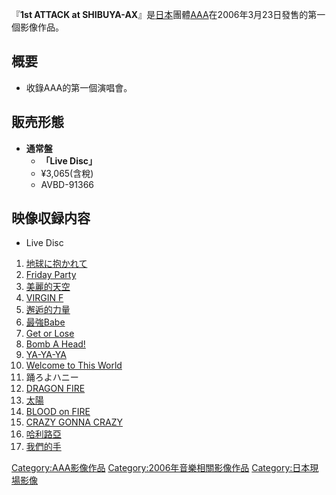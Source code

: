 {{Multiple issues|
{{unreferenced|time=2016-07-11T04:38:08+00:00}}
{{Notability Unreferenced|time=2020-02-22T07:45:12+00:00}}
}}
{{Infobox album
| name       = 1st ATTACK at SHIBUYA-AX
| type       = [[DVD|DVD]]
| artist     = [[AAA_(團體)|AAA]]
| released   = 2006年3月23日
| recorded   = 
| genre      = [[J-POP|J-POP]]
| length     = 
| label      = [[avex_trax|avex trax]]
| producer   = [[Max_Matsuura|Max Matsuura]]
| reviews    = 
| chart_position = 
| certification = 
| prev_title = 
| prev_year  = 
| next_title = [[2nd_ATTACK_at_Zepp_Tokyo_on_29th_of_June_2006|2nd ATTACK at Zepp Tokyo on 29th of June 2006]]
| next_year  = 2006
| misc       = 
}}

『'''1st ATTACK at SHIBUYA-AX'''』是[[日本|日本]]團體[[AAA_(團體)|AAA]]在2006年3月23日發售的第一個影像作品。

== 概要 ==
* 收錄AAA的第一個演唱會。

== 販売形態 ==
* '''通常盤'''
** '''「Live Disc」'''
** ¥3,065(含稅)
** AVBD-91366 

== 映像収録内容 ==
* Live Disc
#[[ATTACK_(AAA專輯)|地球に抱かれて]]  
#[[Friday_Party|Friday Party]]  
#[[美麗的天空|美麗的天空]] 
#[[ATTACK_(AAA專輯)|VIRGIN F]]
#[[邂逅的力量|邂逅的力量]]  
#[[ATTACK_(AAA專輯)|最強Babe]]
#[[ATTACK_(AAA專輯)|Get or Lose]]
#[[CCC_-CHALLENGE_COVER_COLLECTION-|Bomb A Head!]]  
#[[CCC_-CHALLENGE_COVER_COLLECTION-|YA-YA-YA]]
#[[ATTACK_(AAA專輯)|Welcome to This World]]
#踊ろよハニー  
#[[DRAGON_FIRE|DRAGON FIRE]]  
#[[ATTACK_(AAA專輯)|太陽]]
#[[BLOOD_on_FIRE|BLOOD on FIRE]]
#[[CCC_-CHALLENGE_COVER_COLLECTION-|CRAZY GONNA CRAZY]]  
#[[哈利路亞_(AAA單曲)|哈利路亞]]
#[[ATTACK_(AAA專輯)|我們的手]]

{{AAA}}

{{DEFAULTSORT:ファースト・アタック・アット・シブヤ-アックス}}
[[Category:AAA影像作品|Category:AAA影像作品]]
[[Category:2006年音樂相關影像作品|Category:2006年音樂相關影像作品]]
[[Category:日本現場影像|Category:日本現場影像]]